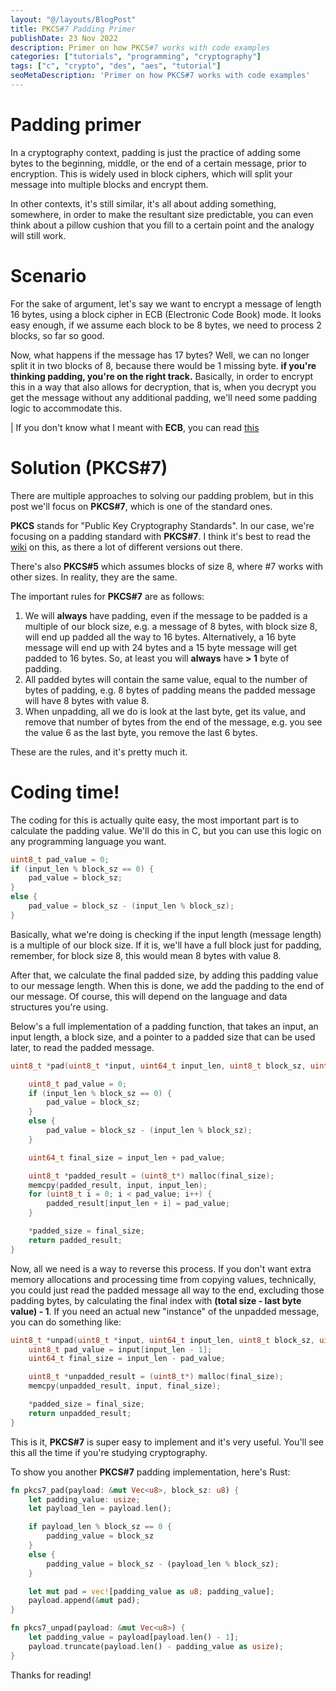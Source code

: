 ```yaml
---
layout: "@/layouts/BlogPost"
title: PKCS#7 Padding Primer
publishDate: 23 Nov 2022
description: Primer on how PKCS#7 works with code examples
categories: ["tutorials", "programming", "cryptography"]
tags: ["c", "crypto", "des", "aes", "tutorial"]
seoMetaDescription: 'Primer on how PKCS#7 works with code examples'
---
```


# Padding primer

In a cryptography context, padding is just the practice of adding some bytes to the beginning, middle, or the end of a certain message, 
prior to encryption. This is widely used in block ciphers, which will split your message into multiple blocks and encrypt them.

In other contexts, it's still similar, it's all about adding something, somewhere, in order to make the resultant size predictable, 
you can even think about a pillow cushion that you fill to a certain point and the analogy will still work.

# Scenario

For the sake of argument, let's say we want to encrypt a message of length 16 bytes, using a block cipher in ECB (Electronic Code Book) mode.
It looks easy enough, if we assume each block to be 8 bytes, we need to process 2 blocks, so far so good.

Now, what happens if the message has 17 bytes? Well, we can no longer split it in two blocks of 8, 
because there would be 1 missing byte. **if you're thinking padding, you're on the right track.** 
Basically, in order to encrypt this in a way that also allows for decryption, that is, when you decrypt 
you get the message without any additional padding, we'll need some padding logic to accommodate this.

| If you don't know what I meant with **ECB**, you can read [this](https://en.wikipedia.org/wiki/Block_cipher_mode_of_operation#Electronic_codebook_(ECB))

# Solution (PKCS#7)

There are multiple approaches to solving our padding problem, but in this post we'll focus on **PKCS#7**, which is one of the standard ones.

**PKCS** stands for "Public Key Cryptography Standards". In our case, we're focusing on a padding standard with **PKCS#7**. I think 
it's best to read the [wiki](https://en.wikipedia.org/wiki/PKCS) on this, as there a lot of different versions out there.

There's also **PKCS#5** which assumes blocks of size 8, where #7 works with other sizes. In reality, they are the same.

The important rules for **PKCS#7** are as follows:

1) We will **always** have padding, even if the message to be padded is a multiple of our block size, e.g. a message of 8 bytes, 
with block size 8, will end up padded all the way to 16 bytes. Alternatively, a 16 byte message will end up 
with 24 bytes and a 15 byte message will get padded to 16 bytes. So, at least you will **always** have **> 1** byte of padding.
2) All padded bytes will contain the same value, equal to the number of bytes of padding, 
e.g. 8 bytes of padding means the padded message will have 8 bytes with value 8.
3) When unpadding, all we do is look at the last byte, get its value, and remove that number of 
bytes from the end of the message, e.g. you see the value 6 as the last byte, you remove the last 6 bytes.

These are the rules, and it's pretty much it. 

# Coding time!

The coding for this is actually quite easy, the most important part is to calculate the padding value. 
We'll do this in C, but you can use this logic on any programming language you want.

```c
uint8_t pad_value = 0;
if (input_len % block_sz == 0) {
	pad_value = block_sz;
}
else {
	pad_value = block_sz - (input_len % block_sz);
}
```

Basically, what we're doing is checking if the input length (message length) is a multiple of our block size. 
If it is, we'll have a full block just for padding, remember, for block size 8, this would mean 8 bytes with value 8.

After that, we calculate the final padded size, by adding this padding value to our message length. 
When this is done, we add the padding to the end of our message. 
Of course, this will depend on the language and data structures you're using.

Below's a full implementation of a padding function, that takes an input, an input length, a block size, 
and a pointer to a padded size that can be used later, to read the padded message.

```c
uint8_t *pad(uint8_t *input, uint64_t input_len, uint8_t block_sz, uint64_t *padded_size) {

	uint8_t pad_value = 0;
	if (input_len % block_sz == 0) {
		pad_value = block_sz;
	}
	else {
		pad_value = block_sz - (input_len % block_sz);
	}

	uint64_t final_size = input_len + pad_value;

	uint8_t *padded_result = (uint8_t*) malloc(final_size);
	memcpy(padded_result, input, input_len);
	for (uint8_t i = 0; i < pad_value; i++) {
		padded_result[input_len + i] = pad_value;
	}

	*padded_size = final_size;
	return padded_result;
}
```

Now, all we need is a way to reverse this process. If you don't want extra memory allocations and processing 
time from copying values, technically, you could just read the padded message all way to the end, 
excluding those padding bytes, by calculating the final index with **(total size - last byte value) - 1**. 
If you need an actual new "instance" of the unpadded message, you can do something like:

```c
uint8_t *unpad(uint8_t *input, uint64_t input_len, uint8_t block_sz, uint64_t *padded_size) {
	uint8_t pad_value = input[input_len - 1];
	uint64_t final_size = input_len - pad_value;

	uint8_t *unpadded_result = (uint8_t*) malloc(final_size);
	memcpy(unpadded_result, input, final_size);

	*padded_size = final_size;
	return unpadded_result;
}
```

This is it, **PKCS#7** is super easy to implement and it's very useful. 
You'll see this all the time if you're studying cryptography.

To show you another **PKCS#7** padding implementation, here's Rust:

```rust
fn pkcs7_pad(payload: &mut Vec<u8>, block_sz: u8) {
    let padding_value: usize;
    let payload_len = payload.len();

    if payload_len % block_sz == 0 {
        padding_value = block_sz
    }
    else {
        padding_value = block_sz - (payload_len % block_sz);
    }

    let mut pad = vec![padding_value as u8; padding_value];
    payload.append(&mut pad);
}

fn pkcs7_unpad(payload: &mut Vec<u8>) {
    let padding_value = payload[payload.len() - 1];
    payload.truncate(payload.len() - padding_value as usize);
}
```

Thanks for reading!